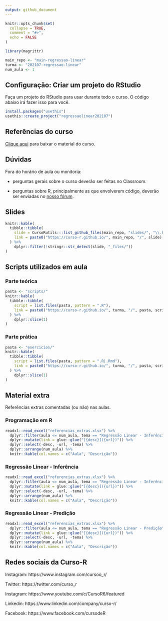 ```yaml
---
output: github_document
---
```


<!-- README.md is generated from README.Rmd. Please edit that file -->

```r
knitr::opts_chunk$set(
  collapse = TRUE,
  comment = "#>",
  echo = FALSE
)

library(magrittr)

main_repo <- "main-regressao-linear"
turma <- "202107-regressao-linear"
num_aula <- 1
```

## Configuração: Criar um projeto do RStudio

Faça um projeto do RStudio para usar durante todo o curso. O código abaixo irá fazer isso para você.

```r
install.packages("usethis")
usethis::create_project("regressaolinear202107")
```

## Referências do curso

[Clique aqui](https://github.com/curso-r/main-regressao-linear/raw/master/material_do_curso.zip) para baixar o material do curso.

## Dúvidas

Fora do horário de aula ou monitoria:

- perguntas gerais sobre o curso deverão ser feitas no Classroom.

- perguntas sobre R, principalmente as que envolverem código, deverão ser enviadas no [nosso fórum](https://discourse.curso-r.com/).

## Slides

```r
knitr::kable(
  tibble::tibble(
    slide = CursoRutils:::list_github_files(main_repo, "slides/", "\\.html"),
    link = paste0("https://curso-r.github.io/", main_repo, "/", slide)
  ) %>% 
    dplyr::filter(!stringr::str_detect(slide, "_files/"))
)
```


## Scripts utilizados em aula

### Parte teórica

```r
pasta <- "scripts/"
knitr::kable(
  tibble::tibble(
    script = list.files(pasta, pattern = ".R"),
    link = paste0("https://curso-r.github.io/", turma, "/", pasta, script)
  ) %>% 
    dplyr::slice(1)
)
```

### Parte prática

```r
pasta <- "exercicios/"
knitr::kable(
  tibble::tibble(
    script = list.files(pasta, pattern = ".R|.Rmd"),
    link = paste0("https://curso-r.github.io/", turma, "/", pasta, script)
  ) %>% 
    dplyr::slice(1)
)
```

## Material extra

Referências extras comentadas (ou não) nas aulas.

### Programação em R

```r
readxl::read_excel("referencias_extras.xlsx") %>%
  dplyr::filter(aula <= num_aula, tema == "Regressão Linear - Inferência") %>% 
  dplyr::mutate(link = glue::glue("[{desc}]({url})")) %>%
  dplyr::select(-desc, -url, -tema) %>%
  dplyr::arrange(num_aula) %>% 
  knitr::kable(col.names = c("Aula", "Descrição"))
```


### Regressão Linear - Inferência

```r
readxl::read_excel("referencias_extras.xlsx") %>%
  dplyr::filter(aula <= num_aula, tema == "Regressão Linear - Inferência") %>% 
  dplyr::mutate(link = glue::glue("[{desc}]({url})")) %>%
  dplyr::select(-desc, -url, -tema) %>%
  dplyr::arrange(num_aula) %>% 
  knitr::kable(col.names = c("Aula", "Descrição"))
```

### Regressão Linear - Predição

```r
readxl::read_excel("referencias_extras.xlsx") %>%
  dplyr::filter(aula <= num_aula, tema == "Regressão Linear - Predição") %>% 
  dplyr::mutate(link = glue::glue("[{desc}]({url})")) %>%
  dplyr::select(-desc, -url, -tema) %>%
  dplyr::arrange(num_aula) %>% 
  knitr::kable(col.names = c("Aula", "Descrição"))
```


## Redes sociais da Curso-R

Instagram: https://www.instagram.com/cursoo_r/

Twitter: https://twitter.com/curso_r

Instagram: https://www.youtube.com/c/CursoR6/featured

Linkedin: https://www.linkedin.com/company/curso-r/

Facebook: https://www.facebook.com/cursodeR
